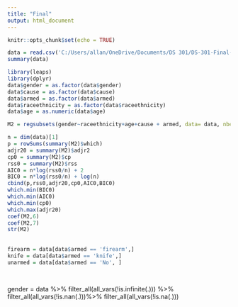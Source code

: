 ```yaml
---
title: "Final"
output: html_document
---
```


```r
knitr::opts_chunk$set(echo = TRUE)
```



```r
data = read.csv('C:/Users/allan/OneDrive/Documents/DS 301/DS-301-Final-Project/police_killings.csv', header=TRUE)
summary(data)

library(leaps)
library(dplyr)
data$gender = as.factor(data$gender)
data$cause = as.factor(data$cause)
data$armed = as.factor(data$armed)
data$raceethnicity = as.factor(data$raceethnicity)
data$age = as.numeric(data$age)

M2 = regsubsets(gender~raceethnicity+age+cause + armed, data= data, nbest=1,nvmax=7)

n = dim(data)[1]
p = rowSums(summary(M2)$which)
adjr20 = summary(M2)$adjr2
cp0 = summary(M2)$cp
rss0 = summary(M2)$rss
AIC0 = n*log(rss0/n) + 2
BIC0 = n*log(rss0/n) + log(n)
cbind(p,rss0,adjr20,cp0,AIC0,BIC0)
which.min(BIC0)
which.min(AIC0)
which.min(cp0)
which.max(adjr20)
coef(M2,6)
coef(M2,7) 
str(M2)
 
 
firearm = data[data$armed == 'firearm',]
knife = data[data$armed == 'knife',]
unarmed = data[data$armed == 'No', ]
 



```
gender = data %>% 
  filter_all(all_vars(!is.infinite(.))) %>% 
  filter_all(all_vars(!is.nan(.)))%>% 
  filter_all(all_vars(!is.na(.)))
 